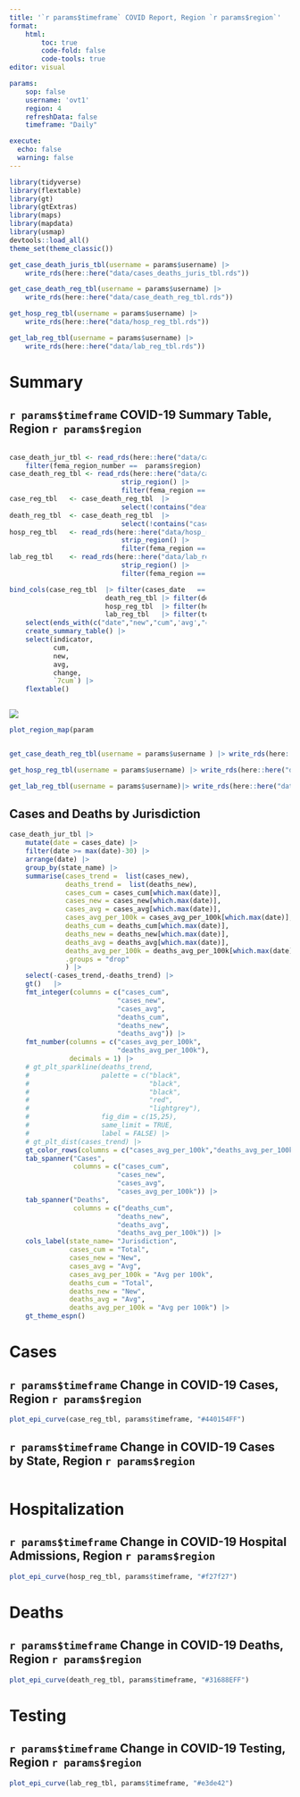 ```yaml
---
title: '`r params$timeframe` COVID Report, Region `r params$region`'
format: 
    html:
        toc: true
        code-fold: false
        code-tools: true
editor: visual

params:
    sop: false
    username: 'ovt1'
    region: 4
    refreshData: false 
    timeframe: "Daily"

execute: 
  echo: false
  warning: false 
---
```


```r
library(tidyverse)
library(flextable)
library(gt)
library(gtExtras)
library(maps)
library(mapdata)
library(usmap)
devtools::load_all()
theme_set(theme_classic())
```

```r
get_case_death_juris_tbl(username = params$username) |> 
    write_rds(here::here("data/cases_deaths_juris_tbl.rds"))

get_case_death_reg_tbl(username = params$username) |> 
    write_rds(here::here("data/case_death_reg_tbl.rds"))

get_hosp_reg_tbl(username = params$username) |> 
    write_rds(here::here("data/hosp_reg_tbl.rds"))

get_lab_reg_tbl(username = params$username) |> 
    write_rds(here::here("data/lab_reg_tbl.rds"))
```

# Summary

## `r params$timeframe` COVID-19 Summary Table, Region `r params$region`

::: {layout-ncol="2"}
::: {.column width="70%"}
```r
case_death_jur_tbl <- read_rds(here::here("data/case_death_jur_tbl.rds"))|> 
    filter(fema_region_number ==  params$region) 
case_death_reg_tbl <- read_rds(here::here("data/case_death_reg_tbl.rds")) |> 
                            strip_region() |> 
                            filter(fema_region == params$region)
case_reg_tbl   <- case_death_reg_tbl  |> 
                            select(!contains("deaths"))
death_reg_tbl  <- case_death_reg_tbl  |>  
                            select(!contains("cases"))
hosp_reg_tbl   <- read_rds(here::here("data/hosp_reg_tbl.rds"))|> 
                            strip_region() |> 
                            filter(fema_region == params$region)
lab_reg_tbl    <- read_rds(here::here("data/lab_reg_tbl.rds"))|> 
                            strip_region() |> 
                            filter(fema_region == params$region)

```

```r

bind_cols(case_reg_tbl  |> filter(cases_date   == max(cases_date)),
                        death_reg_tbl |> filter(deaths_date  == max(deaths_date)),
                        hosp_reg_tbl  |> filter(hosp_date    == max(hosp_date)), 
                        lab_reg_tbl   |> filter(testpos_date == max(testpos_date))) |>  
    select(ends_with(c("date","new","cum",'avg',"change"))) |>
    create_summary_table() |> 
    select(indicator,
           cum, 
           new,
           avg,
           change,
           `7cum`) |> 
    flextable()

```
:::

::: {.column width="30%"}
::: {layout-nrow="2"}
![](images/regional-offices.png)

```r
plot_region_map(params$region)
```
:::
:::
:::

```r
get_case_death_reg_tbl(username = params$username ) |> write_rds(here::here("data/case_death_reg_tbl.rds"))

get_hosp_reg_tbl(username = params$username) |> write_rds(here::here("data/hosp_reg_tbl.rds"))

get_lab_reg_tbl(username = params$username)|> write_rds(here::here("data/lab_reg_tbl.rds"))
```

## Cases and Deaths by Jurisdiction

```r
case_death_jur_tbl |>
    mutate(date = cases_date) |> 
    filter(date >= max(date)-30) |> 
    arrange(date) |> 
    group_by(state_name) |> 
    summarise(cases_trend =  list(cases_new),
              deaths_trend =  list(deaths_new),
              cases_cum = cases_cum[which.max(date)],
              cases_new = cases_new[which.max(date)],
              cases_avg = cases_avg[which.max(date)],
              cases_avg_per_100k = cases_avg_per_100k[which.max(date)],
              deaths_cum = deaths_cum[which.max(date)],
              deaths_new = deaths_new[which.max(date)],
              deaths_avg = deaths_avg[which.max(date)],
              deaths_avg_per_100k = deaths_avg_per_100k[which.max(date)],
              .groups = "drop"
              ) |> 
    select(-cases_trend,-deaths_trend) |> 
    gt()   |> 
    fmt_integer(columns = c("cases_cum",
                           "cases_new",
                           "cases_avg",
                           "deaths_cum",
                           "deaths_new",
                           "deaths_avg")) |> 
    fmt_number(columns = c("cases_avg_per_100k",
                           "deaths_avg_per_100k"),
               decimals = 1) |> 
    # gt_plt_sparkline(deaths_trend, 
    #                  palette = c("black", 
    #                              "black", 
    #                              "black", 
    #                              "red", 
    #                              "lightgrey"),
    #                  fig_dim = c(15,25),
    #                  same_limit = TRUE,
    #                  label = FALSE) |> 
    # gt_plt_dist(cases_trend) |> 
    gt_color_rows(columns = c("cases_avg_per_100k","deaths_avg_per_100k")) |> 
    tab_spanner("Cases", 
                columns = c("cases_cum",
                           "cases_new",
                           "cases_avg",
                           "cases_avg_per_100k")) |> 
    tab_spanner("Deaths", 
                columns = c("deaths_cum",
                           "deaths_new",
                           "deaths_avg",
                           "deaths_avg_per_100k")) |> 
    cols_label(state_name= "Jurisdiction",
               cases_cum = "Total",
               cases_new = "New",
               cases_avg = "Avg",
               cases_avg_per_100k = "Avg per 100k",
               deaths_cum = "Total",
               deaths_new = "New",
               deaths_avg = "Avg",
               deaths_avg_per_100k = "Avg per 100k") |> 
    gt_theme_espn()

```

# Cases

## `r params$timeframe` Change in COVID-19 Cases, Region `r params$region`

```r
plot_epi_curve(case_reg_tbl, params$timeframe, "#440154FF")
```

## `r params$timeframe` Change in COVID-19 Cases by State, Region `r params$region`

```r

```

# Hospitalization

## `r params$timeframe` Change in COVID-19 Hospital Admissions, Region `r params$region`

```r
plot_epi_curve(hosp_reg_tbl, params$timeframe, "#f27f27")
```

# Deaths

## `r params$timeframe` Change in COVID-19 Deaths, Region `r params$region`

```r
plot_epi_curve(death_reg_tbl, params$timeframe, "#31688EFF")
```

# Testing

## `r params$timeframe` Change in COVID-19 Testing, Region `r params$region`

```r
plot_epi_curve(lab_reg_tbl, params$timeframe, "#e3de42")
```
